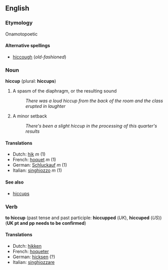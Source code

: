 ==English==

===Etymology===
Onamotopoetic

====Alternative spellings====
*[[hiccough]] (''old-fashioned'')

===Noun===
'''hiccup''' (plural: '''hiccups''')

# A spasm of the diaphragm, or the resulting sound
#: ''There was a loud hiccup from the back of the room and the class erupted in laughter''
# A minor setback
#: ''There's been a slight hiccup in the processing of this quarter's results''

====Translations====
*Dutch: [[hik]] ''m'' (1)
*French: [[hoquet]] ''m'' (1)
*German: [[Schluckauf]] ''m'' (1)
*Italian: [[singhiozzo]] ''m'' (1)

====See also====
*[[hiccups]] <!-- Note - this has a separate meaning and is not just the plural of "hiccup" -->

===Verb===
'''to hiccup''' (past tense and past participle: '''hiccupped''' (''UK''), '''hiccuped''' (''US'')) ('''UK pt and pp needs to be confirmed''')

====Translations====
*Dutch: [[hikken]]
*French: [[hoqueter]]
*German: [[hicksen]] (?)
*Italian: [[singhiozzare]]